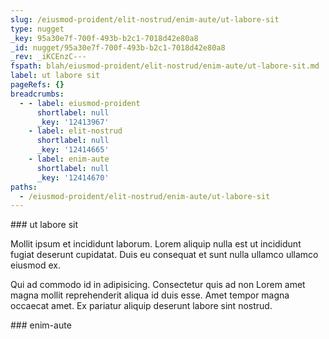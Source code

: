 ```yaml
---
slug: /eiusmod-proident/elit-nostrud/enim-aute/ut-labore-sit
type: nugget
_key: 95a30e7f-700f-493b-b2c1-7018d42e80a8
_id: nugget/95a30e7f-700f-493b-b2c1-7018d42e80a8
_rev: _iKCEnzC---
fspath: blah/eiusmod-proident/elit-nostrud/enim-aute/ut-labore-sit.md
label: ut labore sit
pageRefs: {}
breadcrumbs:
  - - label: eiusmod-proident
      shortlabel: null
      _key: '12413967'
    - label: elit-nostrud
      shortlabel: null
      _key: '12414665'
    - label: enim-aute
      shortlabel: null
      _key: '12414670'
paths:
  - /eiusmod-proident/elit-nostrud/enim-aute/ut-labore-sit
---
```


<NuggetArea>
<Nugget slug="/eiusmod-proident/elit-nostrud/enim-aute/ut-labore-sit" type="nugget" _key="95a30e7f-700f-493b-b2c1-7018d42e80a8" _id="nugget/95a30e7f-700f-493b-b2c1-7018d42e80a8" _rev="_iKCEnzC---" fspath="blah/eiusmod-proident/elit-nostrud/enim-aute/ut-labore-sit.md" label="ut labore sit" paths="/eiusmod-proident/elit-nostrud/enim-aute/ut-labore-sit">
<NuggetBody>
### ut labore sit

Mollit ipsum et incididunt laborum. Lorem aliquip nulla est ut incididunt fugiat deserunt cupidatat. Duis eu consequat et sunt nulla ullamco ullamco eiusmod ex.

Qui ad commodo id in adipisicing. Consectetur quis ad non Lorem amet magna mollit reprehenderit aliqua id duis esse. Amet tempor magna occaecat amet. Ex pariatur aliquip deserunt labore sint nostrud.

</NuggetBody>
<Breadcrumbs>
<Crumbs>
<Crumb _key="12413967" label="eiusmod-proident" /><Crumb _key="12414665" label="elit-nostrud" /><Crumb _key="12414670" label="enim-aute" />
</Crumbs>
</Breadcrumbs>
</Nugget>

<NuggetsInbound>
</NuggetsInbound>
<NuggetsOutbound>
</NuggetsOutbound>
</NuggetArea>
<PassagesInbound>
<Passage direction="inbound" type="passage" _key="12414670" _id="passage/12414670" _rev="_iKCEnz---_" label="enim-aute" passage="enim-aute" fspath="blah/eiusmod-proident/elit-nostrud/enim-aute" paths="/eiusmod-proident/elit-nostrud/enim-aute" slug="/eiusmod-proident/elit-nostrud/enim-aute">
<NuggetBody>
### enim-aute

</NuggetBody>
<Breadcrumbs>
<Crumbs>
<Crumb _key="12413967" label="eiusmod-proident" /><Crumb _key="12414665" label="elit-nostrud" />
</Crumbs>
</Breadcrumbs>
</Passage>

</PassagesInbound>
<PassagesOutbound>
</PassagesOutbound>